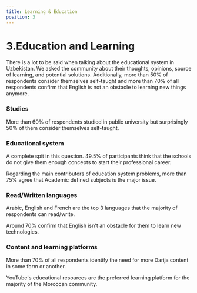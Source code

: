 ```yaml
---
title: Learning & Education
position: 3
---
```


# 3.Education and Learning

There is a lot to be said when talking about the educational system in Uzbekistan. We asked the community about their thoughts, opinions, source of learning, and potential solutions. Additionally, more than 50% of respondents consider themselves self-taught and more than 70% of all respondents confirm that English is not an obstacle to learning new things anymore.

### Studies

More than 60% of respondents studied in public university but surprisingly 50% of them consider themselves self-taught.

<Chart id="education-q-0" false={false} />

### Educational system

A complete spit in this question. 49.5% of participants think that the schools do not give them enough concepts to start their professional career.

<Chart id="education-q-1" title={false} />

Regarding the main contributors of education system problems, more than 75% agree that Academic defined subjects is the major issue.

<Chart id="education-q-2" title={false} />

### Read/Written languages

Arabic, English and French are the top 3 languages that the majority of respondents can read/write.

<Chart id="education-q-3" title={false} />

Around 70% confirm that English isn't an obstacle for them to learn new technologies.

<Chart id="education-q-4" title={false} />

### Content and learning platforms

More than 70% of all respondents identify the need for more Darija content in some form or another.

<Chart id="education-q-5" title={false} />

YouTube's educational resources are the preferred learning platform for the majority of the Moroccan community.

<Chart id="education-q-6" title={false} />
